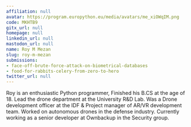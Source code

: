 ```yaml
---
affiliation: null
avatar: https://program.europython.eu/media/avatars/me_xiOWqIM.png
code: MKHTB9
gitx_url: null
homepage: null
linkedin_url: null
mastodon_url: null
name: Roy M Mezan
slug: roy-m-mezan
submissions:
- face-off-brute-force-attack-on-biometrical-databases
- food-for-rabbits-celery-from-zero-to-hero
twitter_url: null
---
```


Roy is an enthusiastic Python programmer, Finished his B.CS at the age of 18.
Lead the drone department at the University R&D Lab.
Was a Drone development officer at the IDF & Project manager of AR/VR development team.
Worked on autonomous drones in the defense industry.
Currently working as a senior developer at Ownbackup in the Security group.
